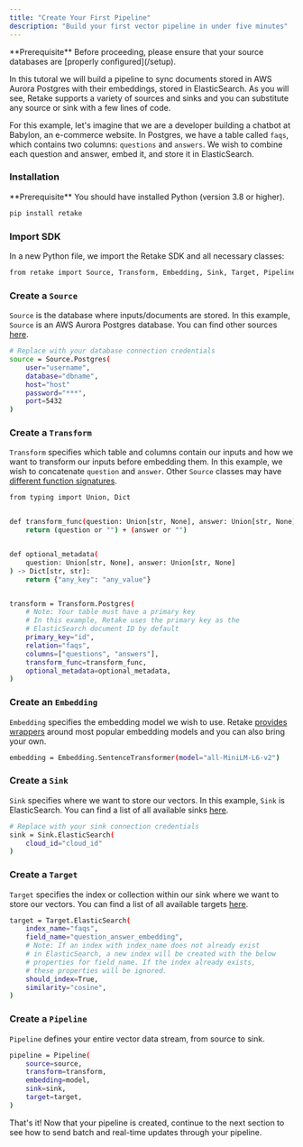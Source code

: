 ```yaml
---
title: "Create Your First Pipeline"
description: "Build your first vector pipeline in under five minutes"
---
```


<Info>
  **Prerequisite** Before proceeding, please ensure that your source databases
  are [properly configured](/setup).
</Info>

In this tutoral we will build a pipeline to sync documents stored in AWS Aurora Postgres with their embeddings,
stored in ElasticSearch. As you will see, Retake supports a variety of sources and sinks and
you can substitute any source or sink with a few lines of code.

For this example, let's imagine that we are a developer building a chatbot at Babylon, an e-commerce website. In Postgres, we have a table called
`faqs`, which contains two columns: `questions` and `answers`. We wish to combine each question and answer, embed it, and store it in ElasticSearch.

### Installation

<Info>
  **Prerequisite** You should have installed Python (version 3.8 or higher).
</Info>

<CodeGroup>

```bash terminal
pip install retake
```

</CodeGroup>

### Import SDK

In a new Python file, we import the Retake SDK and all necessary classes:

```bash main.py
from retake import Source, Transform, Embedding, Sink, Target, Pipeline
```

### Create a `Source`

`Source` is the database where inputs/documents are stored.
In this example, `Source` is an AWS Aurora Postgres database. You can find
other sources [here](/concepts/source).

```bash main.py
# Replace with your database connection credentials
source = Source.Postgres(
    user="username",
    database="dbname",
    host="host"
    password="***",
    port=5432
)
```

### Create a `Transform`

`Transform` specifies which table and columns contain our inputs and how we want to transform our inputs before embedding them.
In this example, we wish to concatenate `question` and `answer`. Other `Source` classes may have [different function signatures](/concepts/transform).

```bash main.py
from typing import Union, Dict


def transform_func(question: Union[str, None], answer: Union[str, None]) -> str:
    return (question or "") + (answer or "")


def optional_metadata(
    question: Union[str, None], answer: Union[str, None]
) -> Dict[str, str]:
    return {"any_key": "any_value"}


transform = Transform.Postgres(
    # Note: Your table must have a primary key
    # In this example, Retake uses the primary key as the
    # ElasticSearch document ID by default
    primary_key="id",
    relation="faqs",
    columns=["questions", "answers"],
    transform_func=transform_func,
    optional_metadata=optional_metadata,
)
```

### Create an `Embedding`

`Embedding` specifies the embedding model we wish to use. Retake [provides wrappers](/concepts/embedding) around most popular embedding models
and you can also bring your own.

```bash main.py
embedding = Embedding.SentenceTransformer(model="all-MiniLM-L6-v2")
```

### Create a `Sink`

`Sink` specifies where we want to store our vectors. In this example, `Sink` is ElasticSearch. You can find
a list of all available sinks [here](/concepts/sink).

```bash main.py
# Replace with your sink connection credentials
sink = Sink.ElasticSearch(
    cloud_id="cloud_id"
)
```

### Create a `Target`

`Target` specifies the index or collection within our sink where we want to store our vectors. You can find
a list of all available targets [here](/concepts/target).

```bash main.py
target = Target.ElasticSearch(
    index_name="faqs",
    field_name="question_answer_embedding",
    # Note: If an index with index_name does not already exist
    # in ElasticSearch, a new index will be created with the below
    # properties for field_name. If the index already exists,
    # these properties will be ignored.
    should_index=True,
    similarity="cosine",
)
```

### Create a `Pipeline`

`Pipeline` defines your entire vector data stream, from source to sink.

```bash main.py
pipeline = Pipeline(
    source=source,
    transform=transform,
    embedding=model,
    sink=sink,
    target=target,
)
```

That's it! Now that your pipeline is created, continue to the next section to see how to send batch and
real-time updates through your pipeline.
